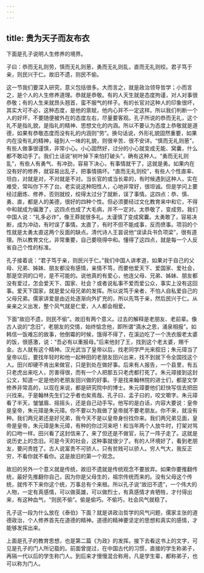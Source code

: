 ```yaml
---
---
---
```

title: 贵为天子而友布衣
---




下面是孔子说明人生修养的境界。

子曰：恭而无礼则劳，慎而无礼则葸，勇而无礼则乱，直而无礼则绞。君子笃于亲，则民兴于仁。故旧不遗，则民不偷。

这一节我们要深入研究，意义包括很多。大而言之，就是政治领导哲学；小而言之，是个人的人生修养道理。恭就是恭敬。有的人天生就是态度拘谨，对人对事很恭敬；有的人生来就昂头翘首，蛮不服气的样子。有的长官对这种人的印象很坏，其实大可不必，这种态度，是他的禀赋，他内心并不一定这样。所以我们判断一个人的好坏，不要随便被外在的态度左右，尽量要客观。孔子所说的恭而无礼，这个礼不是指礼貌，是指礼的精神、思想文化的内涵。所以不要认为态度上恭敬就是道德，如果有恭敬态度而没有礼的内涵则“劳”。换句话说，外形礼貌固然重要，如果内在没有礼的精神，碰到人一味的礼貌，则很辛苦、很不安详。“慎而无礼则葸”，有些人做事很谨慎，非常小心。小心固然好，过分的小心就变成无能、窝囊，什么都不敢动手了。我们土话说“树叶掉下来怕打破头”，确有这种人。“勇而无礼则乱”，有些人有勇气、有冲劲，容易下决心，有事情就干了，这就是勇。如果内在没有好的修养，就容易出乱子，把事情搞坏。“直而无礼则绞”，有些人个性直率、坦白，对就是对，不对就是不对。当长官的或当长辈的，有时候遇到这种人，实在难受，常叫你下不了台。老实说这种阳性人，心地非常好，很坦诚。但是学问上要经过磨炼、修养，否则就绞，绞得太过分了就断，误了事情。这四点：恭、慎、勇、直，都是人的美德，很好的四种个性。但必须要经过文化教育来中和它，不得中和就成为偏激了，这四点也成了大毛病，并不一定对。太恭敬了，变成劳。我们中国人说：“礼多必诈”，像王莽就很多礼。太谨慎了变成窝囊。太勇敢了，容易决断，成为冲动，有时误了事情。太直了，有时不但不能成事，反而偾事。项羽的个性就是太勇太直这两个反面的缺点。清代诗人王昙说他“误读兵书负项梁”，很有道理。所以教育文化，非常重要，自己要晓得中和。懂得了这四点，就是每一个人反省自己个性的标准。

孔子接着说：“君子笃于亲，则民兴于仁。”我们中国人讲孝道，如果对于自己的父母、兄弟、姊妹、朋友都没有感情，亲情不笃，而要他爱天下、爱国家、爱社会，那是空洞的口号，是不可能的。说他真的有爱心，他连父母、兄弟、姊妹、朋友都没有爱过，怎会爱天下、国家、社会？或者说私事不爱而爱公众，事实上没有这回事。爱天下国家，就是爱父母兄弟的发挥。所以说笃于亲者，不怕人自私爱自己的父母兄弟。儒家讲爱是由近处逐渐向外扩充的，所以先笃于亲，然后民兴于仁。从亲亲之义出发，整个风气就是仁爱，人人都会相爱。

下面“故旧不遗，则民不偷”。故旧有两个意义。过去的解释是老朋友、老前辈。像古人说的“念旧”，老朋友的交情，始终惦念他，即所谓“滴水之恩，涌泉相报”。如韩信一饭难忘的故事，他倒霉的时候，饿得不得了，在溪边吃了一个洗衣服老太婆的饭，很感激，说：“吾必有以重报母。”后来他封了王，找到这个老太婆，赐千金。古人就有这个精神。汉光武当了皇帝以后，找老同学严光来叙旧；朱元璋当了皇帝以后，要找年轻时和他一起种田的老朋友田兴出来，找不到就下令全国找这个人。田兴却硬不肯出来做官，只是到处在做好事。后来有人报告，一个县里，有五只老虎出来吃人，厉害得很，而有一个人把那五只老虎都打死了。朱元璋接到这封公文，知道一定是他的老朋友田兴做的好事。于是找来翰林院的进士们，都是文学修养非常高的，以现在来说，都是研究院中的博士。朱元璋要他们赶快写信去把田兴找来。于是翰林先生们之乎者也矣焉哉、孔子曰、孟子曰的，咬文嚼字。朱元璋看了半天，皱皱眉、摇摇头，还是自己动手写。他写的是白话，内容大要说：皇帝是皇帝，朱元璋是朱元璋。你不要以为我做了皇帝就不要老朋友。你不来，就没有种。我们两兄弟还是好兄弟，我今天不是以皇帝身份找你来。我们两兄弟见面，皇帝是皇帝，朱元璋是朱元璋，有种的你过河来吧！和当年两个人放牛时，打架对骂的口吻一样。田兴看了这封信来了，来了但还是不做官，玩了一阵子走了。这就是说历史上的念旧。可是今天的社会，这种事就很少了。有的人环境好了，看到老朋友，要问贵姓了。古人说富贵不可骄人，只有贫贱可以骄人。穷人气大，我反正穷，不看你就不看你。这是故旧的第一个观念。

故旧的另外一个意义就是传统，故旧不遗就是传统观念不要放弃。如果你要推翻传统，最好先推翻你自己，因为你是父母生的，祖宗传统而来的。没有父母这个传统，就传不下来你这个统，万事总有个来根。所以孔子说“故旧不遗”，一个伟大的人物，一定有真感情，可以做英雄，可以做烈士，有真感情才肯牺牲，才付得出来，有这种血气，“则民不偷”。偷是偷巧。不偷巧，社会风气就稳了。

孔子这一段为什么放在《泰伯》下面？就是讲政治哲学的风气问题，儒家主张的道德政治，个人修养首先在道德的精神。道德的精神要坚定的思想和真实的感情，才能够发挥出来。

上面是孔子的教育思想，也是第二篇《为政》的发挥。接下去看这书上的文字，可见是孔子的门人所记载的。前面曾提过，在中国古代的习惯，直接的学生称弟子，再隔一代以后的学生称门人。到后来才慢慢混合称用，凡是学生辈，都称弟子，也可以称为门人。